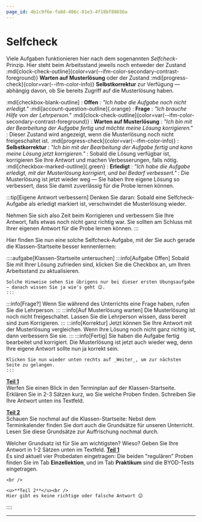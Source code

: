 ```yaml
---
page_id: 4b1c9f6e-fa8d-406c-81e3-4f18bf88656a
---
```



# Selfcheck
Viele Aufgaben funktionieren hier nach dem sogenannten _Selfcheck_-Prinzip. Hier steht beim Arbeitsstand jeweils noch entweder der Zustand :mdi[clock-check-outline]{color=var(--ifm-color-secondary-contrast-foreground)} **Warten auf Musterlösung** oder der Zustand :mdi[progress-check]{color=var(--ifm-color-info)} **Selbstkorrektur** zur Verfügung — abhängig davon, ob Sie bereits Zugriff auf die Musterlösung haben.

:mdi[checkbox-blank-outline]
: **Offen**
: _"Ich habe die Aufgabe noch nicht erledigt."_
:mdi[account-question-outline]{.orange}
: **Frage**
: _"Ich brauche Hilfe von der Lehrperson."_
:mdi[clock-check-outline]{color=var(--ifm-color-secondary-contrast-foreground)}
: **Warten auf Musterlösung**
: _"Ich bin mit der Bearbeitung der Aufgabe fertig und möchte meine Lösung korrigieren."_
: Dieser Zustand wird angezeigt, wenn die Musterlösung noch nicht freigeschaltet ist.
:mdi[progress-check]{color=var(--ifm-color-info)}
: **Selbstkorrektur**
: _"Ich bin mit der Bearbeitung der Aufgabe fertig und kann meine Lösung jetzt korrigieren."_
: Sobald die Lösung verfügbar ist, korrigieren Sie Ihre Antwort und machen Verbesserungen, falls nötig.
:mdi[checkbox-marked-outline]{.green}
: **Erledigt**
: _"Ich habe die Aufgabe erledigt, mit der Musterlösung korrigiert, und bei Bedarf verbessert."_
: Die Musterlösung ist jetzt wieder weg — Sie haben Ihre eigene Lösung so verbessert, dass Sie damit zuverlässig für die Probe lernen können.

:::tip[Eigene Antwort verbessern]
Denken Sie daran: Sobald eine Selfcheck-Aufgabe als erledigt markiert ist, verschwindet die Musterlösung wieder.

Nehmen Sie sich also Zeit beim Korrigieren und verbessern Sie Ihre Antwort, falls etwas noch nicht ganz richtig war. Sie sollten am Schluss mit Ihrer eigenen Antwort für die Probe lernen können.
:::

Hier finden Sie nun eine solche Selfcheck-Aufgabe, mit der Sie auch gerade die Klassen-Startseite besser kennenlernen:

<SelfCheck taskStateId='f23202a0-24ac-4858-8a98-a6d6beb791e3' solutionId='08d0672c-7029-4f9c-831c-a7b2b4d21547'>
  ::::aufgabe[Klassen-Startseite untersuchen]
  <SelfCheckTaskState />
  <SelfCheckContent visibleFrom={SelfCheckStateType.Open} visibleTo={SelfCheckStateType.Open} alwaysVisibleForTeacher={false}>
    :::info[Aufgabe Offen]
    Sobald Sie mit Ihrer Lösung zufrieden sind, klicken Sie die Checkbox an, um Ihren Arbeitsstand zu aktualisieren.

    Solche Hinweise sehen Sie übrigens nur bei dieser ersten Übungsaufgabe — danach wissen Sie ja wie's geht 😉.
    :::
  </SelfCheckContent>
  <SelfCheckContent visibleFrom={SelfCheckStateType.Question} visibleTo={SelfCheckStateType.Question} alwaysVisibleForTeacher={false}>
    :::info[Frage?]
    Wenn Sie während des Unterrichts eine Frage haben, rufen Sie die Lehrperson.
    :::
  </SelfCheckContent>
  <SelfCheckContent visibleFrom={SelfCheckStateType.WaitingForSolution} visibleTo={SelfCheckStateType.WaitingForSolution} alwaysVisibleForTeacher={false}>
    :::info[Auf Musterlösung warten]
    Die Musterlösung ist noch nicht freigeschaltet. Lassen Sie die Lehrperson wissen, dass bereit sind zum Korrigieren.
    :::
  </SelfCheckContent>
  <SelfCheckContent visibleFrom={SelfCheckStateType.Reviewing} visibleTo={SelfCheckStateType.Reviewing} alwaysVisibleForTeacher={false}>
    :::info[Korrektur]
    Jetzt können Sie Ihre Antwort mit der Musterlösung vergleichen. Wenn Ihre Lösung noch nicht ganz richtig ist, dann verbessern Sie sie.
    :::
  </SelfCheckContent>
  <SelfCheckContent visibleFrom={SelfCheckStateType.Done} visibleTo={SelfCheckStateType.Done} alwaysVisibleForTeacher={false}>
    :::info[Fertig]
    Sie haben die Aufgabe fertig bearbeitet und korrigiert. Die Musterlösung ist jetzt auch wieder weg, denn Ihre eigene Antwort sollte nun ja korrekt sein.

    Klicken Sie nun wieder unten rechts auf _Weiter_, um zur nächsten Seite zu gelangen.
    :::
  </SelfCheckContent>

  <u>**Teil 1**</u><br />
  Werfen Sie einen Blick in den Terminplan auf der Klassen-Startseite. Erklären Sie in 2-3 Sätzen kurz, wo Sie welche Proben finden. Schreiben Sie Ihre Antwort unten ins Textfeld.

  <u>**Teil 2**</u><br />
  Schauen Sie nochmal auf die Klassen-Startseite: Nebst dem Terminkalender finden Sie dort auch die Grundsätze für unseren Unterricht. Lesen Sie diese Grundsätze zur Auffrischung nochmal durch.

  Welcher Grundsatz ist für Sie am wichtigsten? Wieso? Geben Sie Ihre Antwort in 1-2 Sätzen unten im Textfeld.
  <QuillV2 id='6180f32e-1455-4810-b464-9d4a02bd3a0b' />
  <SelfCheckSolution>
    <u>**Teil 1**</u><br />
    Es sind aktuell vier Probedaten eingetragen: Die beiden "regulären" Proben finden Sie im Tab __Einzellektion__, und im Tab __Praktikum__ sind die BYOD-Tests eingetragen.

    <br />

    <u>**Teil 2**</u><br />
    Hier gibt es keine richtige oder falsche Antwort 😉
  </SelfCheckSolution>
  ::::
</SelfCheck>

---
